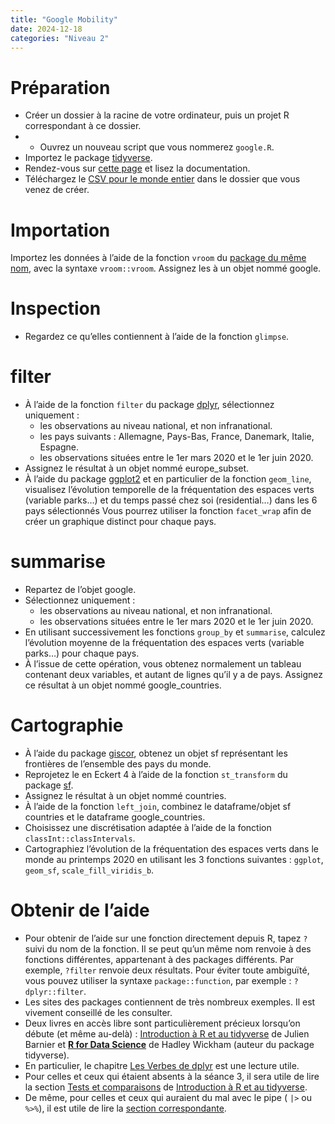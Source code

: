 ```yaml
---
title: "Google Mobility"
date: 2024-12-18
categories: "Niveau 2"
---
```


# Préparation

- Créer un dossier à la racine de votre ordinateur, puis un projet R correspondant à ce dossier.
- - Ouvrez un nouveau script que vous nommerez `google.R`.
- Importez le package [tidyverse](https://www.tidyverse.org/packages/).
- Rendez-vous sur [cette page](https://www.google.com/covid19/mobility/) et lisez la documentation.
- Téléchargez le [CSV pour le monde entier](https://www.gstatic.com/covid19/mobility/Global_Mobility_Report.csv) dans le dossier que vous venez de créer.

# Importation

Importez les données à l'aide de la fonction `vroom` du [package du même nom](https://vroom.r-lib.org/), avec la syntaxe `vroom::vroom`. Assignez les à un objet nommé google.

# Inspection

- Regardez ce qu'elles contiennent à l'aide de la fonction `glimpse`.

# filter

- À l'aide de la fonction `filter` du package [dplyr](https://dplyr.tidyverse.org/), sélectionnez uniquement :
  + les observations au niveau national, et non infranational.
  + les pays suivants : Allemagne, Pays-Bas, France, Danemark, Italie, Espagne.
  + les observations situées entre le 1er mars 2020 et le 1er juin 2020.
- Assignez le résultat à un objet nommé europe_subset.
- À l'aide du package [ggplot2](https://ggplot2.tidyverse.org/) et en particulier de la fonction `geom_line`, visualisez l'évolution temporelle de la fréquentation des espaces verts (variable parks...) et du temps passé chez soi (residential...) dans les 6 pays sélectionnés Vous pourrez utiliser la fonction `facet_wrap` afin de créer un graphique distinct pour chaque pays.

# summarise

- Repartez de l'objet google.
- Sélectionnez uniquement : 
  + les observations au niveau national, et non infranational.
  + les observations situées entre le 1er mars 2020 et le 1er juin 2020.
- En utilisant successivement les fonctions `group_by` et `summarise`, calculez l'évolution moyenne de la fréquentation des espaces verts (variable parks...) pour chaque pays.
- À l'issue de cette opération, vous obtenez normalement un tableau contenant deux variables, et autant de lignes qu'il y a de pays. Assignez ce résultat à un objet nommé google_countries.

# Cartographie

- À l'aide du package [giscor](https://ropengov.github.io/giscoR/), obtenez un objet sf représentant les frontières de l'ensemble des pays du monde.
- Reprojetez le en Eckert 4 à l'aide de la fonction `st_transform` du package [sf](https://r-spatial.github.io/sf/).
- Assignez le résultat à un objet nommé countries.
- À l'aide de la fonction `left_join`, combinez le dataframe/objet sf countries et le dataframe google_countries.
- Choisissez une discrétisation adaptée à l'aide de la fonction `classInt::classIntervals`. 
- Cartographiez l'évolution de la fréquentation des espaces verts dans le monde au printemps 2020 en utilisant les 3 fonctions suivantes : `ggplot`, `geom_sf`, `scale_fill_viridis_b`. 

# Obtenir de l'aide

- Pour obtenir de l'aide sur une fonction directement depuis R, tapez `?` suivi du nom de la fonction. Il se peut qu'un même nom renvoie à des fonctions différentes, appartenant à des packages différents. Par exemple, `?filter` renvoie deux résultats. Pour éviter toute ambiguïté, vous pouvez utiliser la syntaxe `package::function`, par exemple : `?dplyr::filter`. 
- Les sites des packages contiennent de très nombreux exemples. Il est vivement conseillé de les consulter.
- Deux livres en accès libre sont particulièrement précieux lorsqu'on débute (et même au-delà) : [Introduction à R et au tidyverse](https://juba.github.io/tidyverse/) de Julien Barnier et **[R for Data Science](https://r4ds.hadley.nz/)** de Hadley Wickham (auteur du package tidyverse).
- En particulier, le chapitre [Les Verbes de dplyr](https://juba.github.io/tidyverse/10-dplyr.html) est une lecture utile.
- Pour celles et ceux qui étaient absents à la séance 3, il sera utile de lire la section [Tests et comparaisons](https://juba.github.io/tidyverse/09-recodages.html#sec-tests) de [Introduction à R et au tidyverse](https://juba.github.io/tidyverse/).
- De même, pour celles et ceux qui auraient du mal avec le pipe ( `|>` ou `%>%`), il est utile de lire la [section correspondante](https://juba.github.io/tidyverse/10-dplyr.html#sec-pipe).